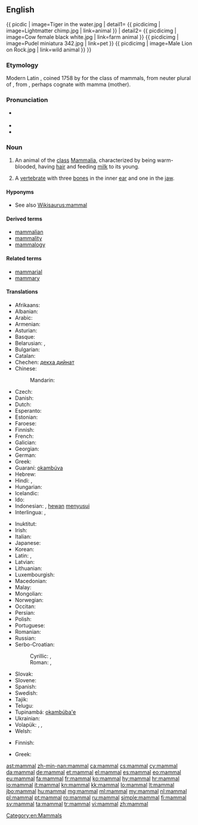 ==English==
{{wikipedia}}
{{ picdic
| image=Tiger in the water.jpg
| detail1=
{{ picdicimg | image=Lightmatter chimp.jpg | link=animal }}
| detail2=
{{ picdicimg | image=Cow female black white.jpg | link=farm animal }}
{{ picdicimg | image=Pudel miniatura 342.jpg | link=pet }}
{{ picdicimg | image=Male Lion on Rock.jpg | link=wild animal }}
}}

===Etymology===
Modern Latin {{term|Mammalia|lang=la}}, coined 1758 by {{w|Linnaeus}} for the class of mammals, from neuter plural of {{etyl|LL.|en}} {{term|mammalis||of the breast|lang=la}}, from {{etyl|la|en}} {{term|mamma||breast|lang=la}}, perhaps cognate with mamma (mother).

===Pronunciation===
* {{a|GenAm}} {{IPA|/ˈmæməl/}}
* {{hyphenation|mam|mal}}
* {{audio|en-us-mammal.ogg|Audio (US)}}

===Noun===
{{en-noun}}

# An animal of the [[class]] [[Mammalia]], characterized by being warm-blooded, having [[hair]] and feeding [[milk]] to its young.
# {{context|paleontology|lang=en}} A [[vertebrate]] with three [[bone]]s in the inner [[ear]] and one in the [[jaw]].

====Hyponyms====
* See also [[Wikisaurus:mammal]]

====Derived terms====
* [[mammalian]]
* [[mammality]]
* [[mammalogy]]

====Related terms====
* [[mammarial]]
* [[mammary]]

====Translations====
{{trans-top|animal of the class Mammalia}}
* Afrikaans: {{t|af|soogdier}}
* Albanian: {{t|sq|gjitar|m}}
* Arabic: {{t|ar|ثَديِيّ|m|tr=ṯadyī}}
* Armenian: {{t|hy|կաթնասուն}}
* Asturian: {{t+|ast|mamíferu|m}}
* Basque: {{t+|eu|ugaztun}}
* Belarusian: {{t|be|млекако́рмячае|n|sc=Cyrl}}, {{t|be|сысу́н|m|sc=Cyrl}}
* Bulgarian: {{t+|bg|боза́йник|m}}
* Catalan: {{t+|ca|mamífer|m}}
* Chechen: [[декха дийнат]]
* Chinese:
*: Mandarin: {{t|cmn|哺乳類|tr=bǔrǔlèi}}
* Czech: {{t+|cs|savec|m}}
* Danish: {{t+|da|pattedyr}}
* Dutch: {{t+|nl|zoogdier|n}}
* Esperanto: {{t|eo|mamulo}}
* Estonian: {{t|et|imetaja}}
* Faroese: {{t+|fo|súgdjór}}
* Finnish: {{t+|fi|nisäkäs}}
* French: {{t+|fr|mammifère|m}}
* Galician: {{t+|gl|mamífero|m}}
* Georgian: {{t|ka|ძუძუმწოვარი|sc=Geor}}
* German: {{t+|de|Säugetier|n}}
* Greek: {{t+|el|θηλαστικό|n|tr=thilastikó|sc=Grek}}
* Guaraní: [[okambúva]]
* Hebrew: {{t+|he|יונק|tr=yoneq}}
* Hindi: {{t|hi|सटनपायी|tr=sat'anapāyī}}, {{t+|hi|स्तनधारी|sc=Deva}}
* Hungarian: {{t+|hu|emlős}}
* Icelandic: {{t+|is|spendýr}}
* Ido: {{t+|io|mamifero}}
* Indonesian: {{t+|id|mamalia}}, [[hewan]] [[susu|menyusui]]
* Interlingua: {{t|ia|mammifero}}, {{t|ia|mammal}}
{{trans-mid}}
* Inuktitut: {{t|iu|ᒪᒻᒪᓛᑎᒃ|tr=mammalaatik}}
* Irish: {{t+|ga|mamach|m}}
* Italian: {{t+|it|mammifero|m}}
* Japanese: {{t+|ja|哺乳類|tr=ほにゅうるい, honyūrui}}
* Korean: {{t+|ko|포유류|tr=poyuryu|sc=Hang}}
* Latin: {{t|la|mammalis}}, {{t|la|mammalia}}
* Latvian: {{t|lv|zīdītājs|m}}
* Lithuanian: {{t+|lt|žinduolis|m}}
* Luxembourgish: {{t+|lb|Mamendéier|n}}
* Macedonian: {{t|mk|ци́цач|m}}
* Malay: {{t|ms|mamalia}}
* Mongolian: {{t+|mn|хөхтөн|sc=Cyrl}}
* Norwegian: {{t+|no|pattedyr|n}}
* Occitan: {{t+|oc|mamifèr|m}}
* Persian: {{t+|fa|پستاندار|tr=pestandar}}
* Polish: {{t+|pl|ssak|m}}
* Portuguese: {{t+|pt|mamífero|m}}
* Romanian: {{t+|ro|mamifer|n}}
* Russian: {{t+|ru|млекопита́ющее|n}}
* Serbo-Croatian:
*: Cyrillic: {{t|sh|сисар|m}}, {{t|sh|сисавац|m}}
*: Roman: {{t|sh|sisar|m}}, {{t|sh|sisavac|m}}
* Slovak: {{t|sk|cicavec|m}}
* Slovene: {{t+|sl|sesalec|m}}
* Spanish: {{t+|es|mamífero|m}}
* Swedish: {{t+|sv|däggdjur|n}}
* Tajik: {{t|tg|ширхӯр|sc=Cyrl}}
* Telugu: {{t+|te|క్షీరదం|tr=ksheeradam}}
* Tupinambá: [[okambúba'e]]
* Ukrainian: {{t|uk|ссаве́ць|m|sc=Cyrl}}
* Volapük: {{qualifier|♂♀}} {{t+|vo|sügaf}}, {{qualifier|♂♀}} {{t+|vo|süganim}},
* Welsh: {{t+|cy|mamal|m}}
{{trans-bottom}}

{{trans-top|paleontology: vertebrate with three bones in the inner ear and one in the jaw}}
* Finnish: {{t+|fi|nisäkäs}}
{{trans-mid}}
* Greek: {{t+|el|θηλαστικό|n|tr=thilastikó|sc=Grek}}
{{trans-bottom}}

[[Category:en:Mammals]]

[[ast:mammal]]
[[zh-min-nan:mammal]]
[[ca:mammal]]
[[cs:mammal]]
[[cy:mammal]]
[[da:mammal]]
[[de:mammal]]
[[et:mammal]]
[[el:mammal]]
[[es:mammal]]
[[eo:mammal]]
[[eu:mammal]]
[[fa:mammal]]
[[fr:mammal]]
[[ko:mammal]]
[[hy:mammal]]
[[hr:mammal]]
[[io:mammal]]
[[it:mammal]]
[[kn:mammal]]
[[kk:mammal]]
[[lo:mammal]]
[[lt:mammal]]
[[jbo:mammal]]
[[hu:mammal]]
[[mg:mammal]]
[[ml:mammal]]
[[my:mammal]]
[[nl:mammal]]
[[pl:mammal]]
[[pt:mammal]]
[[ro:mammal]]
[[ru:mammal]]
[[simple:mammal]]
[[fi:mammal]]
[[sv:mammal]]
[[ta:mammal]]
[[tr:mammal]]
[[vi:mammal]]
[[zh:mammal]]